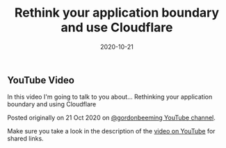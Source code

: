﻿---
title: 'Rethink your application boundary and use Cloudflare'
date: 2020-10-21
tags: ['Azure', 'Cloudflare', 'GitHub Actions', 'GitHub', 'YouTube Videos', 'msdug']
draft: false
summary: 'In this video I''m going to talk to you about... Rethinking your application boundary and using Cloudflare'
---


## YouTube Video

In this video I'm going to talk to you about... Rethinking your application boundary and using Cloudflare

Posted originally on 21 Oct 2020 on [@gordonbeeming YouTube channel](https://www.youtube.com/watch?v=QQVYOnX7BFM).

Make sure you take a look in the description of the [video on YouTube](https://www.youtube.com/watch?v=QQVYOnX7BFM) for shared links.

<YouTubeEmbed width="480" height="270" src="//www.youtube.com/embed/QQVYOnX7BFM" frameborder="0" allow="accelerometer; autoplay; clipboard-write; encrypted-media; gyroscope; picture-in-picture" allowfullscreen />


